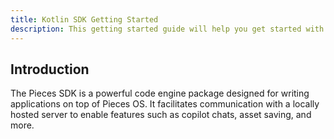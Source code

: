 ```yaml
---
title: Kotlin SDK Getting Started
description: This getting started guide will help you get started with the Pieces for Developers Kotlin SDK.
---
```


## Introduction

The Pieces SDK is a powerful code engine package designed for writing applications on top of Pieces OS. It facilitates communication with a locally hosted server to enable features such as copilot chats, asset saving, and more.
